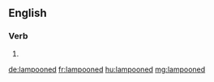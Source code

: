 ==English==

===Verb===
{{head|en|verb form}}

# {{en-past of|lampoon}}

[[de:lampooned]]
[[fr:lampooned]]
[[hu:lampooned]]
[[mg:lampooned]]
